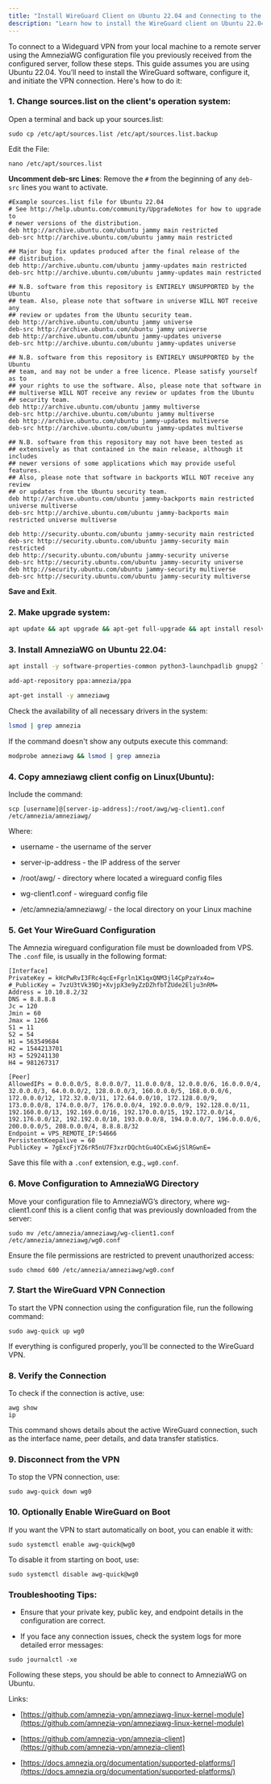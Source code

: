 ```yaml
---
title: "Install WireGuard Client on Ubuntu 22.04 and Connecting to the server using AmneziaWG"
description: "Learn how to install the WireGuard client on Ubuntu 22.04 and connect to a VPN using amneziawg configuration. Step-by-step guide for a secure and seamless VPN setup."
---
```


To connect to a Wideguard VPN from your local machine to a remote server using the AmneziaWG configuration file you previously received from the configured server, follow these steps. This guide assumes you are using Ubuntu 22.04. You’ll need to install the WireGuard software, configure it, and initiate the VPN connection. Here's how to do it:

### 1. Change sources.list on the client's operation system:

Open a terminal and back up your sources.list:

```shell
sudo cp /etc/apt/sources.list /etc/apt/sources.list.backup
```

Edit the File:

```shell
nano /etc/apt/sources.list
```

**Uncomment deb-src Lines**: Remove the `#` from the beginning of any `deb-src` lines you want to activate.

```shell
#Example sources.list file for Ubuntu 22.04
# See http://help.ubuntu.com/community/UpgradeNotes for how to upgrade to
# newer versions of the distribution.
deb http://archive.ubuntu.com/ubuntu jammy main restricted
deb-src http://archive.ubuntu.com/ubuntu jammy main restricted

## Major bug fix updates produced after the final release of the
## distribution.
deb http://archive.ubuntu.com/ubuntu jammy-updates main restricted
deb-src http://archive.ubuntu.com/ubuntu jammy-updates main restricted

## N.B. software from this repository is ENTIRELY UNSUPPORTED by the Ubuntu
## team. Also, please note that software in universe WILL NOT receive any
## review or updates from the Ubuntu security team.
deb http://archive.ubuntu.com/ubuntu jammy universe
deb-src http://archive.ubuntu.com/ubuntu jammy universe
deb http://archive.ubuntu.com/ubuntu jammy-updates universe
deb-src http://archive.ubuntu.com/ubuntu jammy-updates universe

## N.B. software from this repository is ENTIRELY UNSUPPORTED by the Ubuntu
## team, and may not be under a free licence. Please satisfy yourself as to
## your rights to use the software. Also, please note that software in
## multiverse WILL NOT receive any review or updates from the Ubuntu
## security team.
deb http://archive.ubuntu.com/ubuntu jammy multiverse
deb-src http://archive.ubuntu.com/ubuntu jammy multiverse
deb http://archive.ubuntu.com/ubuntu jammy-updates multiverse
deb-src http://archive.ubuntu.com/ubuntu jammy-updates multiverse

## N.B. software from this repository may not have been tested as
## extensively as that contained in the main release, although it includes
## newer versions of some applications which may provide useful features.
## Also, please note that software in backports WILL NOT receive any review
## or updates from the Ubuntu security team.
deb http://archive.ubuntu.com/ubuntu jammy-backports main restricted universe multiverse
deb-src http://archive.ubuntu.com/ubuntu jammy-backports main restricted universe multiverse

deb http://security.ubuntu.com/ubuntu jammy-security main restricted
deb-src http://security.ubuntu.com/ubuntu jammy-security main restricted
deb http://security.ubuntu.com/ubuntu jammy-security universe
deb-src http://security.ubuntu.com/ubuntu jammy-security universe
deb http://security.ubuntu.com/ubuntu jammy-security multiverse
deb-src http://security.ubuntu.com/ubuntu jammy-security multiverse
```

**Save and Exit**.

### 2. Make upgrade system:

```bash
apt update && apt upgrade && apt-get full-upgrade && apt install resolvconf
```

### 3. Install AmneziaWG on Ubuntu 22.04:

```bash
apt install -y software-properties-common python3-launchpadlib gnupg2 linux-headers-$(uname -r)

add-apt-repository ppa:amnezia/ppa

apt-get install -y amneziawg
```

Check the availability of all necessary drivers in the system:

```bash
lsmod | grep amnezia
```

If the command doesn't show any outputs execute this command:

```bash
modprobe amneziawg && lsmod | grep amnezia
```

### 4. Copy amneziawg client config on Linux(Ubuntu):

Include the command:

```shell
scp [username]@[server-ip-address]:/root/awg/wg-client1.conf /etc/amnezia/amneziawg/
```

Where:

* username - the username of the server

* server-ip-address - the IP address of the server

* /root/awg/ - directory where located a wireguard config files

* wg-client1.conf - wireguard config file

* /etc/amnezia/amneziawg/ - the local directory on your Linux machine

### 5. Get Your WireGuard Configuration

The Amnezia wireguard configuration file must be downloaded from VPS. The `.conf` file, is usually in the following format:

```shell
[Interface]
PrivateKey = kHcPwRvI3FRc4qcE+Fgrln1K1qxQNM3jl4CpPzaYx4o=
#_PublicKey = 7vzU3tVk39Dj+XvjpX3e9yZzDZhfbTZUde2Elju3nRM=
Address = 10.10.8.2/32
DNS = 8.8.8.8
Jc = 120
Jmin = 60
Jmax = 1266
S1 = 11
S2 = 54
H1 = 563549684
H2 = 1544213701
H3 = 529241130
H4 = 981267317

[Peer]
AllowedIPs = 0.0.0.0/5, 8.0.0.0/7, 11.0.0.0/8, 12.0.0.0/6, 16.0.0.0/4, 32.0.0.0/3, 64.0.0.0/2, 128.0.0.0/3, 160.0.0.0/5, 168.0.0.0/6, 172.0.0.0/12, 172.32.0.0/11, 172.64.0.0/10, 172.128.0.0/9, 173.0.0.0/8, 174.0.0.0/7, 176.0.0.0/4, 192.0.0.0/9, 192.128.0.0/11, 192.160.0.0/13, 192.169.0.0/16, 192.170.0.0/15, 192.172.0.0/14, 192.176.0.0/12, 192.192.0.0/10, 193.0.0.0/8, 194.0.0.0/7, 196.0.0.0/6, 200.0.0.0/5, 208.0.0.0/4, 8.8.8.8/32
Endpoint = VPS_REMOTE_IP:54666
PersistentKeepalive = 60
PublicKey = 7gExcFjYZ6rR5nU7F3xzrDQchtGu4OCxEwGjSlRGwnE=
```

Save this file with a `.conf` extension, e.g., `wg0.conf`.

### 6. Move Configuration to AmneziaWG Directory

Move your configuration file to AmneziaWG’s directory, where wg-client1.conf this is a client config that was previously downloaded from the server:

```shell
sudo mv /etc/amnezia/amneziawg/wg-client1.conf /etc/amnezia/amneziawg/wg0.conf
```

Ensure the file permissions are restricted to prevent unauthorized access:

```shell
sudo chmod 600 /etc/amnezia/amneziawg/wg0.conf
```

### 7. Start the WireGuard VPN Connection

To start the VPN connection using the configuration file, run the following command:

```shell
sudo awg-quick up wg0
```

If everything is configured properly, you'll be connected to the WireGuard VPN.

### 8. Verify the Connection

To check if the connection is active, use:

```shell
awg show
ip 
```

This command shows details about the active WireGuard connection, such as the interface name, peer details, and data transfer statistics.

### 9. Disconnect from the VPN

To stop the VPN connection, use:

```shell
sudo awg-quick down wg0
```

### 10. Optionally Enable WireGuard on Boot

If you want the VPN to start automatically on boot, you can enable it with:

```shell
sudo systemctl enable awg-quick@wg0
```

To disable it from starting on boot, use:

```shell
sudo systemctl disable awg-quick@wg0
```

### Troubleshooting Tips:

* Ensure that your private key, public key, and endpoint details in the configuration are correct.

* If you face any connection issues, check the system logs for more detailed error messages:

```shell
sudo journalctl -xe
```

Following these steps, you should be able to connect to AmneziaWG on Ubuntu.

Links:

* [https://github.com/amnezia-vpn/amneziawg-linux-kernel-module](https://github.com/amnezia-vpn/amneziawg-linux-kernel-module)

* [https://github.com/amnezia-vpn/amnezia-client](https://github.com/amnezia-vpn/amnezia-client)

* [https://docs.amnezia.org/documentation/supported-platforms/](https://docs.amnezia.org/documentation/supported-platforms/)
